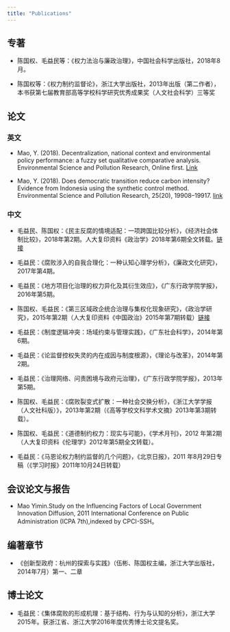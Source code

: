```yaml
---
title: "Publications"
---
```


## 专著
- 陈国权、毛益民等：《权力法治与廉政治理》，中国社会科学出版社，2018年8月。

- 陈国权等：《权力制约监督论》，浙江大学出版社，2013年出版（第二作者），本书获第七届教育部高等学校科学研究优秀成果奖（人文社会科学）三等奖


## 论文

### 英文
- Mao, Y. (2018). Decentralization, national context and environmental policy performance: a fuzzy set qualitative comparative analysis. Environmental Science and Pollution Research, Online first.
[Link](https://link.springer.com/article/10.1007%2Fs11356-018-2846-9)

- Mao, Y. (2018). Does democratic transition reduce carbon intensity? Evidence from Indonesia using the synthetic control method. Environmental Science and Pollution Research, 25(20), 19908–19917. [link](https://link.springer.com/article/10.1007%2Fs11356-018-2165-1)


### 中文
- 毛益民、陈国权：《民主反腐的情境适配：一项跨国比较分析》，《经济社会体制比较》，2018年第2期。人大复印资料《政治学》2018年第6期全文转载。[链接](http://www.cnki.com.cn/Article/CJFDTotal-JJSH201802010.htm)

- 毛益民：《腐败涉入的自我合理化：一种认知心理学分析》，《廉政文化研究》，2017年第4期。

- 毛益民：《地方项目化治理的权力异化及其衍生效应》，《广东行政学院学报》，2016年第5期。

- 陈国权、毛益民：《第三区域政企统合治理与集权化现象研究》，《政治学研究》，2015年第2期（人大复印资料《中国政治》2015年第7期转载）[链接](http://mall.cnki.net/magazine/Article/POLI201502005.htm)


- 毛益民：《制度逻辑冲突：场域约束与管理实践》，《广东社会科学》，2014年第6期。

- 毛益民：《论监督控权失灵的内在成因与制度根源》，《理论与改革》，2014年第2期。

- 毛益民：《治理网络、问责困境与政府元治理》，《广东行政学院学报》，2013年第5期。

- 陈国权、毛益民：《腐败裂变式扩散：一种社会交换分析》，《浙江大学学报（人文社科版）》，2013年第2期（《高等学校文科学术文摘》2013年第3期转载）。

- 陈国权、毛益民：《道德制约权力：现实与可能》，《学术月刊》，2012 年第2期（人大复印资料《伦理学》2012年第5期全文转载）。

- 毛益民：《马恩论权力制约监督的几个问题》，《北京日报》，2011 年8月29日专稿（《学习时报》2011年10月24日转载）


## 会议论文与报告
- Mao Yimin.Study on the Influencing Factors of Local Government Innovation Diffusion, 2011 International Conference on Public Administration (ICPA 7th),indexed by CPCI-SSH。


## 编著章节
- 《创新型政府：杭州的探索与实践》（伍彬、陈国权主编，浙江大学出版社，2014年7月）第一、二章


## 博士论文
- 毛益民：《集体腐败的形成机理：基于结构、行为与认知的分析》，浙江大学2015年。获浙江省、浙江大学2016年度优秀博士论文提名奖。


